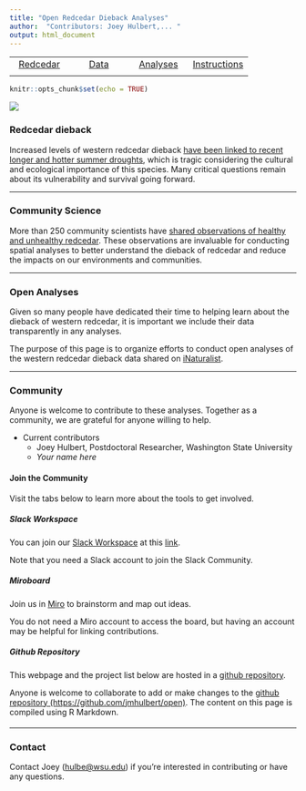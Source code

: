 ```yaml
---
title: "Open Redcedar Dieback Analyses"
author:  "Contributors: Joey Hulbert,... " 
output: html_document
---
```


|            |            |            |            |
|:----------:|:----------:|:----------:|:----------:|
|[Redcedar](https://jmhulbert.github.io/open/redcedar)|[Data](https://jmhulbert.github.io/open/redcedar/data)|[ Analyses](https://jmhulbert.github.io/open/redcedar/analyses)|[Instructions](https://jmhulbert.github.io/open/redcedar/instructions)|
|             |           |            |            |

```r
knitr::opts_chunk$set(echo = TRUE)
```

![](./images/IMG_3809.jpeg)

### Redcedar dieback

Increased levels of western redcedar dieback [have been linked to recent longer and hotter summer droughts](https://www.biorxiv.org/content/10.1101/2023.01.11.522134v1.full.pdf), which is tragic considering the cultural and ecological importance of this species.  Many critical questions remain about its vulnerability and survival going forward. 

***

### Community Science

More than 250 community scientists have [shared observations of healthy and unhealthy redcedar](https://www.inaturalist.org/projects/western-redcedar-dieback-map). These observations are invaluable for conducting spatial analyses to better understand the dieback of redcedar and reduce the impacts on our environments and communities. 

***

### Open Analyses

Given so many people have dedicated their time to helping learn about the dieback of western redcedar, it is important we include their data transparently in any analyses.

The purpose of this page is to organize efforts to conduct open analyses of the western redcedar dieback data shared on [iNaturalist](https://www.inaturalist.org/projects/western-redcedar-dieback-map). 

***

### Community

Anyone is welcome to contribute to these analyses. Together as a community, we are grateful for anyone willing to help. 

* Current contributors
  + Joey Hulbert, Postdoctoral Researcher, Washington State University
  + *Your name here*


#### Join the Community {.tabset .tabset-fade}

Visit the tabs below to learn more about the tools to get involved. 

##### Slack Workspace

You can join our [Slack Workspace](https://foresthealthwatch.slack.com) at this [link](https://join.slack.com/t/foresthealthwatch/shared_invite/zt-1suutb6ab-FAbH_voxmxZI2PpIFZND0A).

Note that you need a Slack account to join the Slack Community.

##### Miroboard

Join us in [Miro](https://miro.com/app/board/uXjVMUusqtk=/?share_link_id=629830355424) to brainstorm and map out ideas. 

You do not need a Miro account to access the board, but having an account may be helpful for linking contributions. 

##### Github Repository

This webpage and the project list below are hosted in a [github repository](https://github.com/jmhulbert/open). 

Anyone is welcome to collaborate to add or make changes to the [github repository (https://github.com/jmhulbert/open)](https://github.com/jmhulbert/open). The content on this page is compiled using R Markdown.


####

***

### Contact

Contact Joey ([hulbe@wsu.edu](mailto:hulbe@wsu.edu)) if you're interested in contributing or have any questions. 
